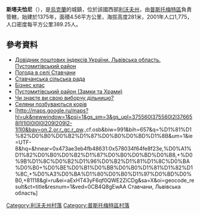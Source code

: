 {{coord|49|45|27|N|23|50|21|E|scale:100000|display=title}}

'''斯塔夫恰尼'''（{{lang-uk|Ставчани}}），是[[烏克蘭|烏克蘭]]的城鎮，位於該國西部[[利沃夫州|利沃夫州]]，由[[普斯托梅特區|普斯托梅特區]]負責管轄，始建於1375年，面積4.56平方公里，海拔高度281米，2001年人口1,775，人口密度每平方公里389.25人。

==參考資料==
*[http://www.uaidx.com/13/298/index Довідник поштових індексів України. Львівська область. Пустомитівський район] {{Wayback|url=http://www.uaidx.com/13/298/index |date=20161011013019 }}
* [http://weather.in.ua/ua/l'vovskaja/24777 Погода в селі Ставчани] {{Wayback|url=http://weather.in.ua/ua/l%27vovskaja/24777 |date=20160305220813 }}
* [http://w1.c1.rada.gov.ua/pls/z7502/A007?rdat1=03.09.2007&rf7691=3365 Ставчанська сільська рада]{{dead link|date=2018年3月 |bot=InternetArchiveBot |fix-attempted=yes }}
* [http://www.businessclass.kiev.ua/magazine/517.html Бізнес клас]{{dead link|date=2018年3月 |bot=InternetArchiveBot |fix-attempted=yes }}
* [http://www.castles.com.ua/pustomyty.html Пустомитівський район (Замки та Храми)] {{Wayback|url=http://www.castles.com.ua/pustomyty.html |date=20201117100705 }}
* [http://www.wz.lviv.ua/articles/34583 Чи знаєте ви свою виборчу дільницю?]{{Dead link|date=2020年3月 |bot=InternetArchiveBot |fix-attempted=yes }}
* [https://web.archive.org/web/20160411234617/http://wz.lviv.ua/articles/81489 Селяни позбуваються корів]
* [http://maps.google.ru/maps?hl=uk&newwindow=1&psj=1&gs_sm=3&gs_upl=375560l375560l2l376658l1l1l0l0l0l0l209l209l2-1l1l0&bav=on.2,or.r_gc.r_pw.,cf.osb&biw=991&bih=657&q=%D1%81%D1%82%D0%B0%D0%B2%D1%87%D0%B0%D0%BD%D1%8B&um=1&ie=UTF-8&hq=&hnear=0x473ae3eb4fb48631:0x578034f64fe8f23e,%D0%A1%D1%82%D0%B0%D0%B2%D1%87%D0%B0%D0%BD%D0%B8,+%D0%9B%D1%8C%D0%B2%D1%96%D0%B2%D1%81%D1%8C%D0%BA%D0%B0+%D0%BE%D0%B1%D0%BB%D0%B0%D1%81%D1%82%D1%8C,+%D0%A3%D0%BA%D1%80%D0%B0%D1%97%D0%BD%D0%B0,+81118&gl=ru&ei=aExHT43yF6qf0QWE2ZiCDg&sa=X&oi=geocode_result&ct=title&resnum=1&ved=0CB4Q8gEwAA Ставчани, Львівська область]

[[Category:利沃夫州村落|Category:利沃夫州村落]]
[[Category:普斯托梅特區村落|Category:普斯托梅特區村落]]


{{Lviv-geo-stub}}